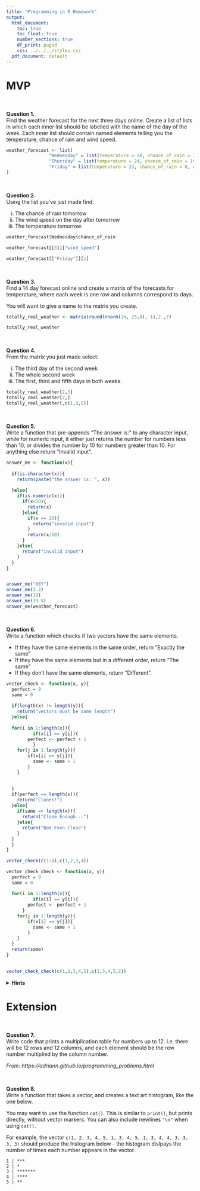 ```yaml
---
title: "Programming in R Homework"
output:
  html_document:
    toc: true
    toc_float: true
    number_sections: true
    df_print: paged
    css: ../../../styles.css
  pdf_document: default
---
```


# MVP

<br> 

**Question 1.** \
Find the weather forecast for the next three days online. Create a list of lists in which each inner list should be labelled with the name of the day of the week. Each inner list should contain named elements telling you the temperature, chance of rain and wind speed.

```r
weather_forecast <- list(
                "Wednesday" = list(temperature = 24, chance_of_rain = 21, wind_speed = 8),
                "Thursday" = list(temperature = 24, chance_of_rain = 10, wind_speed = 4),
                "Friday" = list(temperature = 23, chance_of_rain = 0, wind_speed = 5)
)

```


<br>

**Question 2.** \
Using the list you've just made find:

  i. The chance of rain tomorrow
  ii. The wind speed on the day after tomorrow
  iii. The temperature tomorrow.

```r
weather_forecast$Wednesday$chance_of_rain

weather_forecast[[3]]["wind_speed"]

weather_forecast[["Friday"]][1]
```


<br>

**Question 3.** \
Find a 14 day forecast online and create a matrix of the forecasts for temperature, where each week is one row and columns correspond to days.

You will want to give a name to the matrix you create.


```r
totally_real_weather <- matrix(round(rnorm(14, 23,4), 1),2 ,7)

totally_real_weather
```


<br>

**Question 4.** \
From the matrix you just made select:

  i. The third day of the second week
  ii. The whole second week
  iii. The first, third and fifth days in both weeks.

```r
totally_real_weather[2,3]
totally_real_weather[2,]
totally_real_weather[,c(1,3,5)]
```


<br>

**Question 5.** \
Write a function that pre-appends "The answer is: " to any character input, while for numeric input, it either just returns the number for numbers less than 10, or divides the number by 10 for numbers greater than 10. For anything else return "Invalid input".


```r
answer_me <- function(x){
  
  if(is.character(x)){
    return(paste("the answer is: ", x))
    
  }else{
    if(is.numeric(x)){
      if(x<10){
        return(x)
      }else{
        if(x == 10){
          return("invalid input")
        }
        return(x/10)
      }
    }else{
      return("invalid input")
    }
  }
}


answer_me("HEY")
answer_me(3.2)
answer_me(10)
answer_me(39.8)
answer_me(weather_forecast)

```


<br>

**Question 6.** \
Write a function which checks if two vectors have the same elements. 

* If they have the same elements in the same order, return "Exactly the same"
* If they have the same elements but in a different order, return "The same"
* If they don't have the same elements, return "Different".


```r
vector_check <- function(x, y){
  perfect = 0
  same = 0
  
  if(length(x) != length(y)){
    return("vectors must be same length")
  }else{
  
  for(i in 1:length(x)){
          if(x[i] == y[i]){
        perfect <- perfect + 1
          }
    for(j in 1:length(y)){
        if(x[i] == y[j]){
          same <- same + 1
        }
    }
      

  }
  if(perfect == length(x)){
    return("Clones!")
  }else{
    if(same == length(x)){
      return("Close Enough...")
    }else{
      return("Not Even Close")
    }
  }
  }
}

vector_check(c(1:4),c(1,2,3,4))
```






```r
vector_check_check <- function(x, y){
  perfect = 0
  same = 0
  
  for(i in 1:length(x)){
          if(x[i] == y[i]){
        perfect <- perfect + 1
      }
    for(j in 1:length(y)){
        if(x[i] == y[j]){
          same <- same + 1
        }
    }
  }
  return(same)
}
      

vector_check_check(c(1,2,3,4,5),c(1,3,4,5,2))
```


<details>
<summary>**Hints**</summary>
* You can check if two vectors have the same elements but in a different order by using `sort` to sort each vector first and then checking if they are equal.
* Have a look at the `all()` function
</details>
</blockquote>


# Extension

<br>

**Question 7.** \
Write code that prints a multiplication table for numbers up to 12. i.e. there will be 12 rows and 12 columns, and each element should be the row number multiplied by the column number.

*From: https://adriann.github.io/programming_problems.html*

<br>

**Question 8.** \
Write a function that takes a vector, and creates a text art histogram, like the one below.

You may want to use the function `cat()`. This is similar to `print()`, but prints directly, without vector markers. You can also include newlines `"\n"` when using `cat()`.

For example, the vector
`c(1, 2, 3, 4, 5, 1, 3, 4, 5, 1, 3, 4, 4, 3, 3, 3, 3)`
should produce the histogram below - the histogram dislpays the number of times each number appears in the vector.

```
1 | ***
2 | *
3 | *******
4 | ****
5 | **
```

